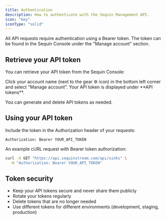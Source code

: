 ```yaml
---
title: Authentication
description: How to authenticate with the Sequin Management API.
icon: "key"
iconType: "solid"
---
```


All API requests require authentication using a Bearer token. The token can be found in the Sequin Console under the "Manage account" section.

## Retrieve your API token

You can retrieve your API token from the Sequin Console:

<Steps>
  <Step title="Navigate to account settings">
    Click your account name (next to the gear ⚙️ icon) in the bottom left corner and select "Manage account".
  </Step>
  <Step title="Find your API token">
    Your API token is displayed under **API tokens**.
  </Step>
</Steps>

You can generate and delete API tokens as needed.

## Using your API token

Include the token in the Authorization header of your requests:

```
Authorization: Bearer YOUR_API_TOKEN
```

An example cURL request with Bearer token authorization:

```bash
curl -X GET "https://api.sequinstream.com/api/sinks" \
  -H "Authorization: Bearer YOUR_API_TOKEN"
```

## Token security

- Keep your API tokens secure and never share them publicly
- Rotate your tokens regularly
- Delete tokens that are no longer needed
- Use different tokens for different environments (development, staging, production)
